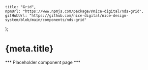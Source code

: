 
	title: "Grid",
	npmUrl: "https://www.npmjs.com/package/@nice-digital/nds-grid",
	gitHubUrl: "https://github.com/nice-digital/nice-design-system/blob/main/components/nds-grid"
};

# {meta.title}

*** Placeholder component page ***

